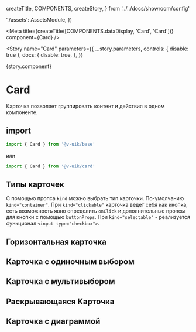   createTitle,
  COMPONENTS,
  createStory,
} from '../../docs/showroom/config'








  './assets': AssetsModule,
})

<Meta
  title={createTitle([COMPONENTS.dataDisplay, 'Card', 'Card'])}
  component={Card}
/>

<Story
  name="Card"
  parameters={{
    ...story.parameters,
    controls: { disable: true },
    docs: {
      disable: true,
    },
  }}
>
  {story.component}
</Story>

# Card

Карточка позволяет группировать контент и действия в одном компоненте.

## import

```ts
import { Card } from '@v-uik/base'
```

или

```ts
import { Card } from '@v-uik/card'
```

## Типы карточек

С помощью пропса `kind` можно выбрать тип карточки. По-умолчанию `kind="container"`.
При `kind="clickable"` карточка ведет себя как кнопка, есть возможность явно определить `onClick` и дополнительные пропсы для кнопки с помощью
`buttonProps`. При `kind="selectable"` - реализуется функционал `<input type="checkbox">`.

<Canvas withSource="none">
  <CardsKind />
</Canvas>

<Source language="tsx" code={RawCardsKind} />

## Горизонтальная карточка

<Canvas withSource="none">
  <HorizontalCard />
</Canvas>

<Source language="tsx" code={RawHorizontalCard} />

## Карточка с одиночным выбором

<Canvas withSource="none">
  <RadioCard />
</Canvas>

<Source language="tsx" code={RawRadioCard} />

## Карточка с мультивыбором

<Canvas withSource="none">
  <CheckboxCard />
</Canvas>

<Source language="tsx" code={RawCheckboxCard} />

## Раскрывающаяся Карточка

<Canvas withSource="none">
  <ExpandableCard />
</Canvas>

<Source language="tsx" code={RawExpandableCard} />

## Карточка с диаграммой

<Canvas withSource="none">
  <ChartCard />
</Canvas>

<Source language="tsx" code={ChartCard} />
